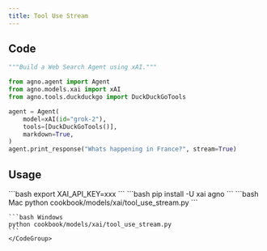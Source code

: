 ```yaml
---
title: Tool Use Stream
---
```


## Code

```python cookbook/models/xai/tool_use_stream.py
"""Build a Web Search Agent using xAI."""

from agno.agent import Agent
from agno.models.xai import xAI
from agno.tools.duckduckgo import DuckDuckGoTools

agent = Agent(
    model=xAI(id="grok-2"),
    tools=[DuckDuckGoTools()],
    markdown=True,
)
agent.print_response("Whats happening in France?", stream=True)

```

## Usage

<Steps>
  <Snippet file="create-venv-step.mdx" />

  <Step title="Set your API key">
    ```bash
    export XAI_API_KEY=xxx
    ```
  </Step>

  <Step title="Install libraries">
    ```bash
    pip install -U xai agno
    ```
  </Step>

  <Step title="Run Agent">
    <CodeGroup>
    ```bash Mac
    python cookbook/models/xai/tool_use_stream.py
    ```

    ```bash Windows
    python cookbook/models/xai/tool_use_stream.py
    ```
    </CodeGroup>
  </Step>
</Steps>
